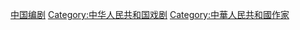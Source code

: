 [[Category:中国编剧|]]
[[Category:中华人民共和国戏剧|Category:中华人民共和国戏剧]]
[[Category:中華人民共和國作家|Category:中華人民共和國作家]]